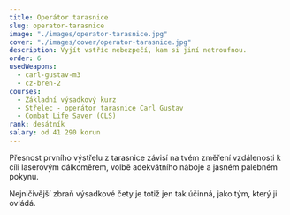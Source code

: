 ```yaml
---
title: Operátor tarasnice
slug: operator-tarasnice
image: "./images/operator-tarasnice.jpg"
cover: "./images/cover/operator-tarasnice.jpg"
description: Vyjít vstříc nebezpečí, kam si jiní netroufnou.
order: 6
usedWeapons:
  - carl-gustav-m3
  - cz-bren-2
courses:
  - Základní výsadkový kurz
  - Střelec - operátor tarasnice Carl Gustav
  - Combat Life Saver (CLS)
rank: desátník
salary: od 41 290 korun
---
```


Přesnost prvního výstřelu z tarasnice závisí na tvém změření vzdálenosti k cíli laserovým dálkoměrem, volbě adekvátního náboje a jasném palebném pokynu.

Nejničivější zbraň výsadkové čety je totiž jen tak účinná, jako tým, který ji ovládá.
